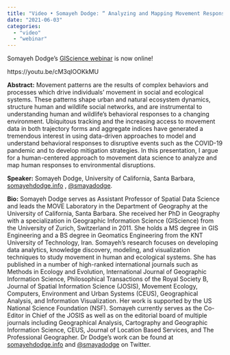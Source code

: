 ```yaml
---
title: "Video • Somayeh Dodge: “ Analyzing and Mapping Movement Responses to Environmental Disruptions”"
date: "2021-06-03"
categories: 
  - "video"
  - "webinar"
---
```


Somayeh Dodge’s [GIScience webinar](https://geoinfo.science/webinars/) is now online!

https://youtu.be/cM3qIOOKkMU

**Abstract:** Movement patterns are the results of complex behaviors and processes which drive individuals’ movement in social and ecological systems. These patterns shape urban and natural ecosystem dynamics, structure human and wildlife social networks, and are instrumental to understanding human and wildlife’s behavioral responses to a changing environment. Ubiquitous tracking and the increasing access to movement data in both trajectory forms and aggregate indices have generated a tremendous interest in using data-driven approaches to model and understand behavioral responses to disruptive events such as the COVID-19 pandemic and to develop mitigation strategies. In this presentation, I argue for a human-centered approach to movement data science to analyze and map human responses to environmental disruptions.

**Speaker:** Somayeh Dodge, University of California, Santa Barbara, [somayehdodge.info](http://www.somayehdodge.info) , [@smayadodge](https://twitter.com/smayadodge).

**Bio:** Somayeh Dodge serves as Assistant Professor of Spatial Data Science and leads the MOVE Laboratory in the Department of Geography at the University of California, Santa Barbara. She received her PhD in Geography with a specialization in Geographic Information Science (GIScience) from the University of Zurich, Switzerland in 2011. She holds a MS degree in GIS Engineering and a BS degree in Geomatics Engineering from the KNT University of Technology, Iran. Somayeh’s research focuses on developing data analytics, knowledge discovery, modeling, and visualization techniques to study movement in human and ecological systems. She has published in a number of high-ranked international journals such as Methods in Ecology and Evolution, International Journal of Geographic Information Science, Philosophical Transactions of the Royal Society B, Journal of Spatial Information Science (JOSIS), Movement Ecology, Computers, Environment and Urban Systems (CEUS), Geographical Analysis, and Information Visualization. Her work is supported by the US National Science Foundation (NSF). Somayeh currently serves as the Co-Editor in Chief of the JOSIS as well as on the editorial board of multiple journals including Geographical Analysis, Cartography and Geographic Information Science, CEUS, Journal of Location Based Services, and The Professional Geographer. Dr Dodge’s work can be found at [somayehdodge.info](http://www.somayehdodge.info) and [@smayadodge](https://twitter.com/smayadodge) on Twitter.
